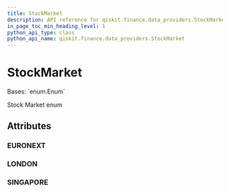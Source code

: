 ```yaml
---
title: StockMarket
description: API reference for qiskit.finance.data_providers.StockMarket
in_page_toc_min_heading_level: 1
python_api_type: class
python_api_name: qiskit.finance.data_providers.StockMarket
---
```


# StockMarket

<Class id="qiskit.finance.data_providers.StockMarket" isDedicatedPage={true} github="https://github.com/qiskit-community/qiskit-aqua/tree/stable/0.9/qiskit/finance/data_providers/_base_data_provider.py" signature="StockMarket(value)">
  Bases: `enum.Enum`

  Stock Market enum

  ## Attributes

  ### EURONEXT

  <Attribute id="qiskit.finance.data_providers.StockMarket.EURONEXT" attributeValue="'XPAR'" />

  ### LONDON

  <Attribute id="qiskit.finance.data_providers.StockMarket.LONDON" attributeValue="'XLON'" />

  ### SINGAPORE

  <Attribute id="qiskit.finance.data_providers.StockMarket.SINGAPORE" attributeValue="'XSES'" />
</Class>

